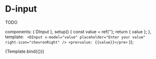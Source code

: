 
<Meta title="Components/Input" />

# D-input

TODO

  components: {
    DInput
  },
  setup() {
    const value = ref('');
    return { value };
  },
  template: `
    <DInput v-model="value" placeholder="Enter your value" right-icon="chevronRight" />
    <pre>value: {{value}}</pre>`
});

<Canvas>
  <Story name="Default">{Template.bind({})}</Story>
</Canvas>

